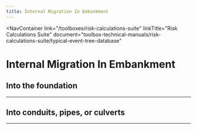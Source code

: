 ```yaml
---
title: Internal Migration In Embankment
---
```



<NavContainer
  link="/toolboxes/risk-calculations-suite"
  linkTitle="Risk Calculations Suite"
  document="toolbox-technical-manuals/risk-calculations-suite/typical-event-tree-database"
></NavContainer>

# Internal Migration In Embankment

## Into the foundation

<FigureNoRef 
    src="/figures/toolbox-technical-manuals/risk-calculations-suite/typical-event-tree-database/v1.3/Internal-Migration-1.png" 
    alt="Internal Migration In Embankment event tree" />

---

## Into conduits, pipes, or culverts

<FigureNoRef 
    src="/figures/toolbox-technical-manuals/risk-calculations-suite/typical-event-tree-database/v1.3/Internal-Migration-2.png" 
    alt="Internal Migration In Embankment event tree" />

---
